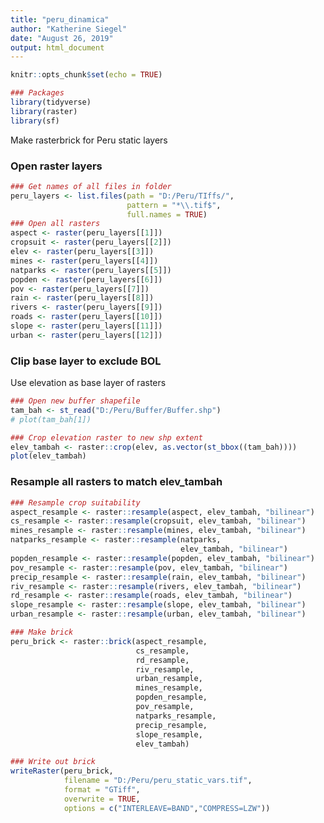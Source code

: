 ```yaml
---
title: "peru_dinamica"
author: "Katherine Siegel"
date: "August 26, 2019"
output: html_document
---
```


```r
knitr::opts_chunk$set(echo = TRUE)

### Packages
library(tidyverse)
library(raster)
library(sf)
```

Make rasterbrick for Peru static layers

### Open raster layers
```r
### Get names of all files in folder
peru_layers <- list.files(path = "D:/Peru/TIffs/",
                          pattern = "*\\.tif$",
                          full.names = TRUE)
### Open all rasters
aspect <- raster(peru_layers[[1]])
cropsuit <- raster(peru_layers[[2]])
elev <- raster(peru_layers[[3]])
mines <- raster(peru_layers[[4]])
natparks <- raster(peru_layers[[5]])
popden <- raster(peru_layers[[6]])
pov <- raster(peru_layers[[7]])
rain <- raster(peru_layers[[8]])
rivers <- raster(peru_layers[[9]])
roads <- raster(peru_layers[[10]])
slope <- raster(peru_layers[[11]])
urban <- raster(peru_layers[[12]])
```

### Clip base layer to exclude BOL
Use elevation as base layer of rasters
```r
### Open new buffer shapefile
tam_bah <- st_read("D:/Peru/Buffer/Buffer.shp")
# plot(tam_bah[1])

### Crop elevation raster to new shp extent
elev_tambah <- raster::crop(elev, as.vector(st_bbox((tam_bah))))
plot(elev_tambah)
```


### Resample all rasters to match elev_tambah
```r
### Resample crop suitability
aspect_resample <- raster::resample(aspect, elev_tambah, "bilinear")
cs_resample <- raster::resample(cropsuit, elev_tambah, "bilinear")
mines_resample <- raster::resample(mines, elev_tambah, "bilinear")
natparks_resample <- raster::resample(natparks, 
                                      elev_tambah, "bilinear")
popden_resample <- raster::resample(popden, elev_tambah, "bilinear")
pov_resample <- raster::resample(pov, elev_tambah, "bilinear")
precip_resample <- raster::resample(rain, elev_tambah, "bilinear")
riv_resample <- raster::resample(rivers, elev_tambah, "bilinear")
rd_resample <- raster::resample(roads, elev_tambah, "bilinear")
slope_resample <- raster::resample(slope, elev_tambah, "bilinear")
urban_resample <- raster::resample(urban, elev_tambah, "bilinear")

### Make brick
peru_brick <- raster::brick(aspect_resample,
                            cs_resample, 
                            rd_resample, 
                            riv_resample,
                            urban_resample,
                            mines_resample,
                            popden_resample,
                            pov_resample,
                            natparks_resample,
                            precip_resample,
                            slope_resample,
                            elev_tambah)

### Write out brick
writeRaster(peru_brick, 
            filename = "D:/Peru/peru_static_vars.tif", 
            format = "GTiff",
            overwrite = TRUE, 
            options = c("INTERLEAVE=BAND","COMPRESS=LZW"))
```

